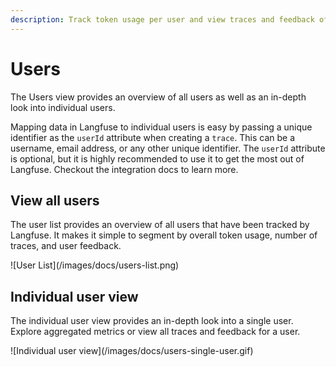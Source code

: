 ```yaml
---
description: Track token usage per user and view traces and feedback of individual users.
---
```



# Users

The Users view provides an overview of all users as well as an in-depth look into individual users.

Mapping data in Langfuse to individual users is easy by passing a unique identifier as the `userId` attribute when creating a `trace`. This can be a username, email address, or any other unique identifier. The `userId` attribute is optional, but it is highly recommended to use it to get the most out of Langfuse. Checkout the integration docs to learn more.

## View all users

The user list provides an overview of all users that have been tracked by Langfuse. It makes it simple to segment by overall token usage, number of traces, and user feedback.

<Frame>![User List](/images/docs/users-list.png)</Frame>

## Individual user view

The individual user view provides an in-depth look into a single user. Explore aggregated metrics or view all traces and feedback for a user.

<Frame>![Individual user view](/images/docs/users-single-user.gif)</Frame>
